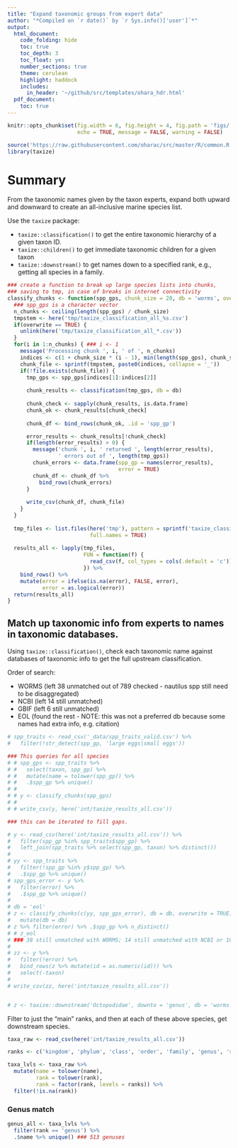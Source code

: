 ```yaml
---
title: "Expand taxonomic groups from expert data"
author: "*Compiled on `r date()` by `r Sys.info()['user']`*"
output: 
  html_document:
    code_folding: hide
    toc: true
    toc_depth: 3
    toc_float: yes
    number_sections: true
    theme: cerulean
    highlight: haddock
    includes: 
      in_header: '~/github/src/templates/ohara_hdr.html'
  pdf_document:
    toc: true
---
```


``` r

knitr::opts_chunk$set(fig.width = 6, fig.height = 4, fig.path = 'figs/',
                      echo = TRUE, message = FALSE, warning = FALSE)

source('https://raw.githubusercontent.com/oharac/src/master/R/common.R')
library(taxize)
```

# Summary

From the taxonomic names given by the taxon experts, expand both upward and downward to create an all-inclusive marine species list.

Use the `taxize` package:

* `taxize::classification()` to get the entire taxonomic hierarchy of a given taxon ID.
* `taxize::children()` to get immediate taxonomic children for a given taxon
* `taxize::downstream()` to get names down to a specified rank, e.g., getting all species in a family.

```r
### create a function to break up large species lists into chunks,
### saving to tmp, in case of breaks in internet connectivity
classify_chunks <- function(spp_gps, chunk_size = 20, db = 'worms', overwrite = FALSE) {
  ### spp_gps is a character vector
  n_chunks <- ceiling(length(spp_gps) / chunk_size)
  tmpstem <- here('tmp/taxize_classification_all_%s.csv')
  if(overwrite == TRUE) {
    unlink(here('tmp/taxize_classification_all_*.csv'))
  }
  for(i in 1:n_chunks) { ### i <- 1
    message('Processing chunk ', i, ' of ', n_chunks)
    indices <- c(1 + chunk_size * (i - 1), min(length(spp_gps), chunk_size * i))
    chunk_file <- sprintf(tmpstem, paste0(indices, collapse = '_'))
    if(!file.exists(chunk_file)) {
      tmp_gps <- spp_gps[indices[1]:indices[2]]
      
      chunk_results <- classification(tmp_gps, db = db)
      
      chunk_check <- sapply(chunk_results, is.data.frame)
      chunk_ok <- chunk_results[chunk_check]
      
      chunk_df <- bind_rows(chunk_ok, .id = 'spp_gp') 

      error_results <- chunk_results[!chunk_check]
      if(length(error_results) > 0) {
        message('chunk ', i, ' returned ', length(error_results),
                ' errors out of ', length(tmp_gps))
        chunk_errors <- data.frame(spp_gp = names(error_results),
                                   error = TRUE)
        chunk_df <- chunk_df %>%
          bind_rows(chunk_errors)
      }
    
      write_csv(chunk_df, chunk_file)
    }
  }
  
  tmp_files <- list.files(here('tmp'), pattern = sprintf('taxize_classification_all'),
                          full.names = TRUE)
  
  results_all <- lapply(tmp_files, 
                        FUN = function(f) {
                          read_csv(f, col_types = cols(.default = 'c'))
                        }) %>%
    bind_rows() %>%
    mutate(error = ifelse(is.na(error), FALSE, error),
           error = as.logical(error))
  return(results_all)
}

```

## Match up taxonomic info from experts to names in taxonomic databases.

Using `taxize::classification()`, check each taxonomic name against databases of taxonomic info to get the full upstream classification.  

Order of search:

* WORMS (left 38 unmatched out of 789 checked - nautilus spp still need to be disaggregated)
* NCBI (left 14 still unmatched)
* GBIF (left 6 still unmatched)
* EOL (found the rest - NOTE: this was not a preferred db because some names had extra info, e.g. citation)

```r
# spp_traits <- read_csv('_data/spp_traits_valid.csv') %>%
#   filter(!str_detect(spp_gp, 'large eggs|small eggs'))

### This queries for all species
# # spp_gps <- spp_traits %>%
# #   select(taxon, spp_gp) %>%
# #   mutate(name = tolower(spp_gp)) %>%
# #   .$spp_gp %>% unique()
# # 
# # y <- classify_chunks(spp_gps)
# # 
# # write_csv(y, here('int/taxize_results_all.csv'))

### this can be iterated to fill gaps.  

# y <- read_csv(here('int/taxize_results_all.csv')) %>%
#   filter(spp_gp %in% spp_traits$spp_gp) %>%
#   left_join(spp_traits %>% select(spp_gp, taxon) %>% distinct())
# 
# yy <- spp_traits %>%
#   filter(!spp_gp %in% y$spp_gp) %>%
#   .$spp_gp %>% unique()
# spp_gps_error <- y %>%
#   filter(error) %>%
#   .$spp_gp %>% unique()
# 
# db = 'eol'
# z <- classify_chunks(c(yy, spp_gps_error), db = db, overwrite = TRUE) %>%
#   mutate(db = db)
# z %>% filter(error) %>% .$spp_gp %>% n_distinct() 
# # z_eol
# ### 38 still unmatched with WORMS; 14 still unmatched with NCBI or 10 unmatched with EOL
# 
# zz <- y %>%
#   filter(!error) %>%
#   bind_rows(z %>% mutate(id = as.numeric(id))) %>%
#   select(-taxon)
# 
# write_csv(zz, here('int/taxize_results_all.csv'))


# z <- taxize::downstream('Octopodidae', downto = 'genus', db = 'worms')
```

Filter to just the "main" ranks, and then at each of these above species, get downstream species.

```r
taxa_raw <- read_csv(here('int/taxize_results_all.csv'))

ranks <- c('kingdom', 'phylum', 'class', 'order', 'family', 'genus', 'species')

taxa_lvls <- taxa_raw %>%
  mutate(name = tolower(name),
         rank = tolower(rank),
         rank = factor(rank, levels = ranks)) %>%
  filter(!is.na(rank))

```

### Genus match

```r
genus_all <- taxa_lvls %>%
  filter(rank == 'genus') %>%
  .$name %>% unique() ### 513 genuses


  
```

